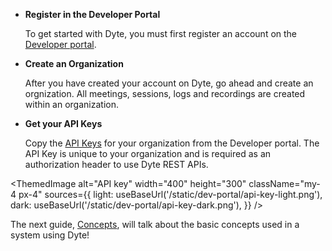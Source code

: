 
- **Register in the Developer Portal**

  To get started with Dyte, you must first register an account on the [Developer portal](https://dev.dyte.io).

- **Create an Organization**

  After you have created your account on Dyte, go ahead and create an orgnization. All meetings, sessions, logs and recordings are created within an organization.

- **Get your API Keys**

  Copy the [API Keys](https://dev.dyte.io/apikeys) for your organization from
  the Developer portal. The API Key is unique to your organization and is
  required as an authorization header to use Dyte REST APIs.

<ThemedImage
  alt="API key"
  width="400"
  height="300"
  className="my-4 px-4"
  sources={{
    light: useBaseUrl('/static/dev-portal/api-key-light.png'),
    dark: useBaseUrl('/static/dev-portal/api-key-dark.png'),
  }}
/>

The next guide, <a href={props.slug}>Concepts</a>, will talk about the basic concepts used in a system using Dyte!
